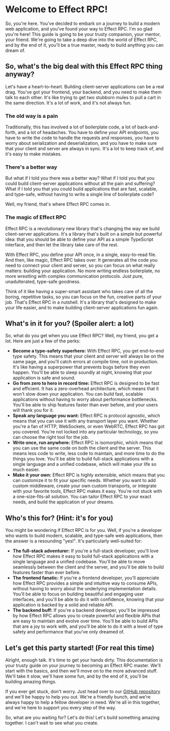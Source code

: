 # Welcome to Effect RPC!

So, you're here. You've decided to embark on a journey to build a modern web application, and you've found your way to Effect RPC. I'm so glad you're here! This guide is going to be your trusty companion, your mentor, your friend. We're going to take a deep dive into the world of Effect RPC, and by the end of it, you'll be a true master, ready to build anything you can dream of.

## So, what's the big deal with this Effect RPC thing anyway?

Let's have a heart-to-heart. Building client-server applications can be a real drag. You've got your frontend, your backend, and you need to make them talk to each other. It's like trying to get two stubborn mules to pull a cart in the same direction. It's a lot of work, and it's not always fun.

### The old way is a pain

Traditionally, this has involved a lot of boilerplate code, a lot of back-and-forth, and a lot of headaches. You have to define your API endpoints, you have to write the code to handle the requests and responses, you have to worry about serialization and deserialization, and you have to make sure that your client and server are always in sync. It's a lot to keep track of, and it's easy to make mistakes.

### There's a better way

But what if I told you there was a better way? What if I told you that you could build client-server applications without all the pain and suffering? What if I told you that you could build applications that are fast, scalable, and type-safe, without having to write a single line of boilerplate code?

Well, my friend, that's where Effect RPC comes in.

### The magic of Effect RPC

Effect RPC is a revolutionary new library that's changing the way we build client-server applications. It's a library that's built on a simple but powerful idea: that you should be able to define your API as a simple TypeScript interface, and then let the library take care of the rest.

With Effect RPC, you define your API once, in a single, easy-to-read file. And then, like magic, Effect RPC takes over. It generates all the code you need to connect your client and server, so you can focus on what really matters: building your application. No more writing endless boilerplate, no more wrestling with complex communication protocols. Just pure, unadulterated, type-safe goodness.

Think of it like having a super-smart assistant who takes care of all the boring, repetitive tasks, so you can focus on the fun, creative parts of your job. That's Effect RPC in a nutshell. It's a library that's designed to make your life easier, and to make building client-server applications fun again.

## What's in it for you? (Spoiler alert: a lot)

So, what do you get when you use Effect RPC? Well, my friend, you get a lot. Here are just a few of the perks:

*   **Become a type-safety superhero:** With Effect RPC, you get end-to-end type safety. This means that your client and server will always be on the same page, and you'll catch errors at compile time, not in production. It's like having a superpower that prevents bugs before they even happen. You'll be able to sleep soundly at night, knowing that your application is safe and sound.
*   **Go from zero to hero in record time:** Effect RPC is designed to be fast and efficient. It has a zero-overhead architecture, which means that it won't slow down your application. You can build fast, scalable applications without having to worry about performance bottlenecks. You'll be able to ship features faster than ever before, and your users will thank you for it.
*   **Speak any language you want:** Effect RPC is protocol agnostic, which means that you can use it with any transport layer you want. Whether you're a fan of HTTP, WebSockets, or even WebRTC, Effect RPC has got you covered. You're not locked into any particular technology, so you can choose the right tool for the job.
*   **Write once, run anywhere:** Effect RPC is isomorphic, which means that you can use the same code on both the client and the server. This means less code to write, less code to maintain, and more time to do the things you love. You'll be able to build full-stack applications with a single language and a unified codebase, which will make your life so much easier.
*   **Make it your own:** Effect RPC is highly extensible, which means that you can customize it to fit your specific needs. Whether you want to add custom middleware, create your own custom transports, or integrate with your favorite tools, Effect RPC makes it easy. You're not stuck with a one-size-fits-all solution. You can tailor Effect RPC to your exact needs, and build the application of your dreams.

## Who's this for? (Hint: it's for you)

You might be wondering if Effect RPC is for you. Well, if you're a developer who wants to build modern, scalable, and type-safe web applications, then the answer is a resounding "yes!". It's particularly well-suited for:

*   **The full-stack adventurer:** If you're a full-stack developer, you'll love how Effect RPC makes it easy to build full-stack applications with a single language and a unified codebase. You'll be able to move seamlessly between the client and the server, and you'll be able to build features faster than ever before.
*   **The frontend fanatic:** If you're a frontend developer, you'll appreciate how Effect RPC provides a simple and intuitive way to consume APIs, without having to worry about the underlying implementation details. You'll be able to focus on building beautiful and engaging user interfaces, and you'll be able to do it with confidence, knowing that your application is backed by a solid and reliable API.
*   **The backend buff:** If you're a backend developer, you'll be impressed by how Effect RPC allows you to create powerful and flexible APIs that are easy to maintain and evolve over time. You'll be able to build APIs that are a joy to work with, and you'll be able to do it with a level of type safety and performance that you've only dreamed of.

## Let's get this party started! (For real this time)

Alright, enough talk. It's time to get your hands dirty. This documentation is your trusty guide on your journey to becoming an Effect RPC master. We'll start with the basics, and then we'll move on to the more advanced stuff. We'll take it slow, we'll have some fun, and by the end of it, you'll be building amazing things.

If you ever get stuck, don't worry. Just head over to our [GitHub repository](https://github.com/your-repo) and we'll be happy to help you out. We're a friendly bunch, and we're always happy to help a fellow developer in need. We're all in this together, and we're here to support you every step of the way.

So, what are you waiting for? Let's do this! Let's build something amazing together. I can't wait to see what you create.